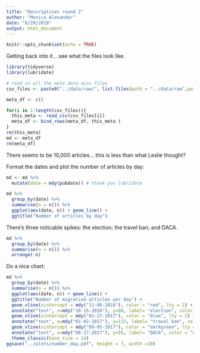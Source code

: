 ```yaml
---
title: "Descriptives round 2"
author: "Monica Alexander"
date: "8/29/2018"
output: html_document
---
```


```r
knitr::opts_chunk$set(echo = TRUE)
```

Getting back into it... see what the files look like. 

```r
library(tidyverse)
library(lubridate)

# read in all the meta data acsv files
csv_files <- paste0("../data/raw/", list.files(path = "../data/raw",pattern = ".*.csv"))

meta_df <- c()

for(i in 1:length(csv_files)){
  this_meta <- read_csv(csv_files[i])
  meta_df <- bind_rows(meta_df, this_meta )
}
rm(this_meta)
md <- meta_df
rm(meta_df)

```

There seems to be 10,000 articles... this is less than what Leslie thought?

Format the dates and plot the number of articles by day:

```r
md <- md %>% 
  mutate(date = mdy(pubdate)) # thank you lubridate

md %>% 
  group_by(date) %>% 
  summarise(n = n()) %>% 
  ggplot(aes(date, n)) + geom_line() + 
  ggtitle("Number of articles by day")
```

There's three noticable spikes: the election; the travel ban; and DACA. 

```r
md %>% 
  group_by(date) %>% 
  summarise(n = n()) %>% 
  arrange(-n)
```

Do a nice chart:

```r
md %>% 
  group_by(date) %>% 
  summarise(n = n()) %>% 
  ggplot(aes(date, n)) + geom_line() + 
  ggtitle("Number of migration articles per day") + 
  geom_vline(xintercept = mdy("11-08-2016"), color = "red", lty = 2) +
  annotate("text", x=mdy("10-15-2016"), y=80, label= "election", color = "red", size = 5) +
  geom_vline(xintercept = mdy("01-27-2017"), color = "blue", lty = 2) +
  annotate("text", x=mdy("01-02-2017"), y=115, label= "travel ban", color = "blue", size = 5) +
  geom_vline(xintercept = mdy("09-05-2017"), color = "darkgreen", lty = 2) +
  annotate("text", x=mdy("08-17-2017"), y=55, label= "DACA", color = "darkgreen", size = 5) +
  theme_classic(base_size = 14)
ggsave("../plots/number_day.pdf", height = 7, width =10)
```

